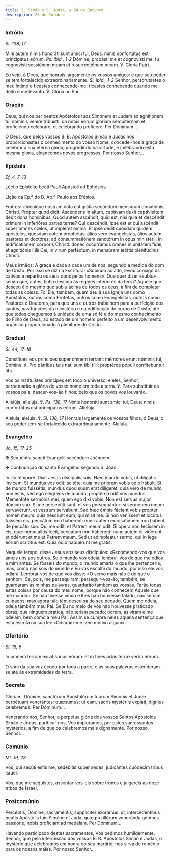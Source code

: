 ```yaml
---
title: S. Simão e S. Judas, a 28 de Outubro
description: 28 de Outubro
---
```


### Intróito

<em>Sl. 138, 17</em>

<div class="side-by-side not-content">

Mihi autem nimis honoráti sunt amíci tui, Deus: nimis confortátus est principátus eórum. <em>Ps. ibid., 1-2</em> Dómine, probásti me et cognovísti me: tu cognovísti sessiónem meam et resurrectiónem meam. ℣. Gloria Patri...

Eu vejo, ó Deus, que honrais largamente os vossos amigos: e que seu poder se tem fortalecido extraordinariamente. <em>Sl. ibid., 1-2</em> Senhor, perscrutastes o meu íntimo e ficastes conhecendo-me: ficastes conhecendo quando me deito e me levanto. ℣. Glória ao Pai...

</div>

### Oração

<div class="side-by-side not-content">

Deus, qui nos per beatos Apóstolos tuos Simónem et Judam ad agnitiónem tui nóminis veníre tribuísti: da nobis eórum glóriam sempitérnam et proficiéndo celebráre, et celebrándo profícere. Per Dóminum...

Ó Deus, que pelos vossos B. B. Apóstolos Simão e Judas nos proporcionastes o conhecimento do vosso Nome, concedei-nos a graça de celebrar a sua eterna glória, progredindo na virtude, e celebrando esta mesma glória, alcancemos novos progressos. Por nosso Senhor...

</div>

### Epístola

<em>Ef. 4, 7-13</em>

<div class="side-by-side not-content">

Léctio Epístolæ beáti Pauli Apóstoli ad Ephésios.

Lição da Ep.ª do B. Ap.º Paulo aos Efésios.

Fratres: Unicuíque nostrum data est grátia secúndum mensúram donatiónis Christi. Propter quod dicit: Ascéndens in altum, captívam duxit captivitátem: dedit dona homínibus. Quod autem ascéndit, quid est, nisi quia et descéndit primum in inferióres partes terræ? Qui descéndit, ipse est et qui ascéndit super omnes cœlos, ut impléret ómnia. Et ipse dedit quosdam quidem apóstolos, quosdam autem prophétas, álios vero evangelístas, álios autem pastóres et doctóres, ad consummatiónem sanctórum in opus ministérii, in ædificatiónem córporis Christi: donec occurrámus omnes in unitátem fídei, et agnitiónis Fílii Dei, in virum perféctum, in mensúram ætátis plenitúdinis Christi.

Meus irmãos: A graça é dada a cada um de nós, segundo a medida do dom de Cristo. Por isso se diz na Escritura: «Subindo ao alto, levou consigo os cativos e repartiu os seus dons pelos homens». Que quer dizer «subiu» senão que, antes, tinha descido às regiões inferiores da terra? Aquele que desceu é o mesmo que subiu acima de todos os céus, a fim de completar todas as coisas. Foi Ele, também, quem deu à sua Igreja uns como Apóstolos, outros como Profetas, outros como Evangelistas, outros como Pastores e Doutores, para que uns e outros trabalhem para a perfeição dos santos, nas funções do ministério e na edificação do corpo de Cristo, até que todos cheguemos à unidade de uma só fé e do mesmo conhecimento do Filho de Deus, ao estado de um homem perfeito a um desenvolvimento orgânico proporcionado à plenitude de Cristo.

</div>

### Gradual

<em>Sl. 44, 17-18</em>

<div class="side-by-side not-content">

Constítues eos príncipes super omnem terram: mémores erunt nóminis tui, Dómine. ℣. Pro pátribus tuis nati sunt tibi fílii: proptérea pópuli confitebúntur tibi.

Vós os instituístes príncipes em todo o universo: e eles, Senhor, perpetuarão a glória do vosso nome em toda a terra. ℣. Para substituir os vossos pais, nascer-vos-ão filhos: pelo que os povos vos louvarão.

Allelúja, allelúja. ℣. <em>Ps. 138, 17</em> Nimis honoráti sunt amíci tui, Deus: nimis confortátus est principátus eórum. Allelúja.

Aleluia, aleluia. ℣. <em>Sl. 138, 17</em> Honrais largamente os vossos filhos, ó Deus; o seu poder tem-se fortalecido extraordinariamente. Aleluia.

</div>

### Evangelho

<em>Jo. 15, 17-25</em>

<div class="side-by-side not-content">

<span class="cross text-red-500">✠</span> Sequéntia sancti Evangélii secúndum Joánnem.

<span class="cross text-red-500">✠</span> Continuação do santo Evangelho segundo S. João.

In illo témpore: Dixit Jesus discípulis suis: Hæc mando vobis, ut diligátis ínvicem. Si mundus vos odit: scitóte, quia me priórem vobis odio hábuit. Si de mundo fuissétis, mundus quod suum erat dilígeret; quia vero de mundo non estis, sed ego elegi vos de mundo, proptérea odit vos mundus. Mementóte sermónis mei, quem ego dixi vobis: Non est servus major dómino suo. Si me persecúti sunt, et vos persequántur: si sermónem meum servavérunt, et vestrum servábunt. Sed hæc ómnia fácient vobis propter nomen meum: quia nésciunt eum, qui misit me. Si non veníssent et locútus fuíssem eis, peccátum non háberent: nunc autem excusatiónem non habent de peccáto suo. Qui me odit: et Patrem meum odit. Si ópera non fecíssem in eis, quæ nemo álius fecit, peccátum non háberent: nunc autem et vidérunt et odérunt et me et Patrem meum. Sed ut adimpleátur sermo, qui in lege eórum scriptus est: Quia ódio habuérunt me gratis.

Naquele tempo, disse Jesus aos seus discípulos: «Recomendo-vos que vos ameis uns aos outros. Se o mundo vos odeia, lembrai-vos de que me odiou a mim antes. Se fôsseis do mundo, o mundo amaria o que lhe pertenceria; mas, como não sois do mundo e Eu vos escolhi do mundo, por isso ele vos odiará. Lembrai-vos de que vos disse: «O servo mais não é do que o senhor». Se, pois, me perseguiram, perseguir-vos-ão, também; se guardaram as minhas palavras, guardarão também as vossas. Farão todas estas coisas por causa do meu nome, porque não conhecem Aquele que me mandou. Se não tivesse vindo e lhes não houvesse falado, não seriam culpados; mas agora não têm desculpa do seu pecado. Quem me odeia, odeia também meu Pai. Se Eu no meio de vós não houvesse praticado obras, que ninguém pratica, não teriam pecado; porém, as viram e me odeiam, bem como a meu Pai. Assim se cumpre neles aquela sentença que está escrita na sua lei: «Odiaram-me sem motivo algum».

</div>

### Ofertório

<em>Sl. 18, 5</em>

<div class="side-by-side not-content">

In omnem terram exívit sonus eórum: et in fines orbis terræ verba eórum.

O som da sua voz ecoou por toda a parte, e as suas palavras estenderam-se até às extremidades da terra.

</div>

### Secreta

<div class="side-by-side not-content">

Glóriam, Dómine, sanctórum Apostolórum tuórum Simónis et Judæ perpétuam venerántes: quǽsumus; ut eam, sacris mystériis expiati, dígnius celebrémus. Per Dóminum...

Venerando nós, Senhor, a perpétua glória dos vossos Santos Apóstolos Simão e Judas, purificai-nos, Vos imploramos, por estes sacrossantos mystérios, a fim de que os celebremos mais dignamente. Por nosso Senhor...

</div>

### Comúnio

<em>Mt. 19, 28</em>

<div class="side-by-side not-content">

Vos, qui secúti estis me, sedébitis super sedes, judicántes duódecim tribus Israël.

Vós, que me seguistes, assentar-vos-eis sobre tronos e julgareis as doze tribos de Israel.

</div>

### Postcomúnio

<div class="side-by-side not-content">

Percéptis, Dómine, sacraméntis, supplíciter exorámus: ut, intercedéntibus beátis Apóstolis tuis Simóne et Juda, quæ pro illórum veneránda gérimus passióne, nobis profíciant ad medélam. Per Dóminum...

Havendo participado destes sacramentos, Vos pedimos humildemente, Senhor, que pela intercessão dos vossos B. B. Apóstolos Simão e Judas, o mystério que celebramos em honra do seu martírio, nos sirva de remédio para os nossos males. Por nosso Senhor...

</div>
